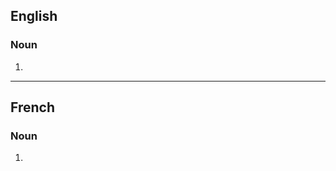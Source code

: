 ==English==

===Noun===
{{head|en|noun plural form}}

# {{plural of|extravagance|lang=en}}

----

==French==

===Noun===
{{head|fr|noun plural form|g=f}}

# {{plural of|extravagance|lang=fr}}
